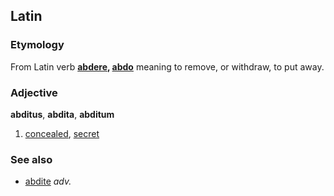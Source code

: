 ==Latin==

=== Etymology ===
From Latin verb '''[[abdere]], [[abdo]]''' meaning to remove, or withdraw, to put away.

=== Adjective ===
'''abditus''', '''abdita''', '''abditum'''
# [[concealed]], [[secret]]

=== See also ===
*[[abdite]] ''adv.''
